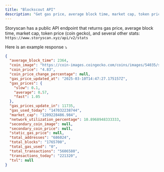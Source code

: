 ```yaml
---
title: "Blockscout API"
description: "Get gas price, average block time, market cap, token price, and more."
---
```


Storyscan has a public API endpoint that returns gas price, average block time, market cap, token price (coin gecko), and several other stats: `https://www.storyscan.xyz/api/v2/stats`

Here is an example response ⤵️

```json
{
  "average_block_time": 2364,
  "coin_image": "https://coin-images.coingecko.com/coins/images/54035/small/Transparent_bg.png?1738075331",
  "coin_price": "4.83",
  "coin_price_change_percentage": null,
  "gas_price_updated_at": "2025-03-10T14:47:27.175157Z",
  "gas_prices": {
    "slow": 0.1,
    "average": 0.57,
    "fast": 1.05
  },
  "gas_prices_update_in": 11735,
  "gas_used_today": "147032238744",
  "market_cap": "1209228486.984",
  "network_utilization_percentage": 10.8968948333333,
  "secondary_coin_image": null,
  "secondary_coin_price": null,
  "static_gas_price": null,
  "total_addresses": "686024",
  "total_blocks": "1765700",
  "total_gas_used": "0",
  "total_transactions": "5606580",
  "transactions_today": "221320",
  "tvl": null
}
```
